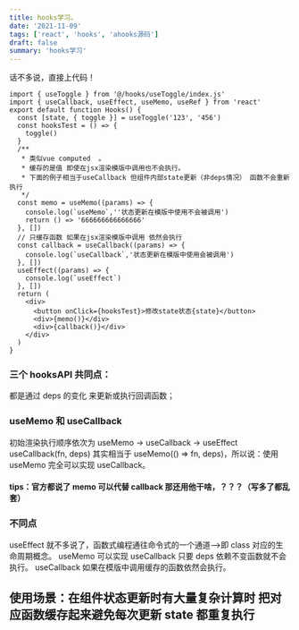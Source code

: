 ```yaml
---
title: hooks学习。
date: '2021-11-09'
tags: ['react', 'hooks', 'ahooks源码']
draft: false
summary: 'hooks学习'
---
```


话不多说，直接上代码！

```javescript代码
import { useToggle } from '@/hooks/useToggle/index.js'
import { useCallback, useEffect, useMemo, useRef } from 'react'
export default function Hooks() {
  const [state, { toggle }] = useToggle('123', '456')
  const hooksTest = () => {
    toggle()
  }
  /**
   * 类似vue computed  。
   * 缓存的是值 即使在jsx渲染模版中调用也不会执行。
   * 下面的例子相当于useCallback 但组件内部state更新（非deps情况） 函数不会重新执行
   */
  const memo = useMemo((params) => {
    console.log(`useMemo`,''状态更新在模版中使用不会被调用')
    return () => '666666666666666'
  }, [])
  // 只缓存函数 如果在jsx渲染模版中调用 依然会执行
  const callback = useCallback((params) => {
    console.log(`useCallback`,'状态更新在模版中使用会被调用')
  }, [])
  useEffect((params) => {
    console.log(`useEffect`)
  }, [])
  return (
    <div>
      <button onClick={hooksTest}>修改state状态{state}</button>
      <div>{memo()}</div>
      <div>{callback()}</div>
    </div>
  )
}

```

### 三个 hooksAPI 共同点：

都是通过 deps 的变化 来更新或执行回调函数；

### useMemo 和 useCallback

初始渲染执行顺序依次为 useMemo -> useCallback -> useEffect
useCallback(fn, deps) 其实相当于 useMemo(() => fn, deps)，所以说：使用 useMemo 完全可以实现 useCallback。

#### tips：官方都说了 memo 可以代替 callback 那还用他干啥，？？？（写多了都乱套）

### 不同点

useEffect 就不多说了，函数式编程通往命令式的一个通道-->即 class 对应的生命周期概念。
useMemo 可以实现 useCallback 只要 deps 依赖不变函数就不会执行。
useCallback 如果在模版中调用缓存的函数依然会执行。

## 使用场景：在组件状态更新时有大量复杂计算时 把对应函数缓存起来避免每次更新 state 都重复执行
